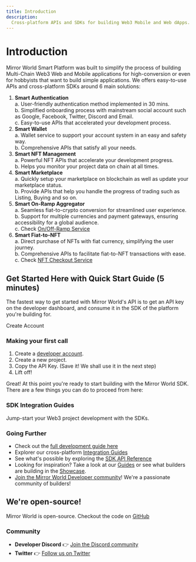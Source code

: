 ```yaml
---
title: Introduction
description:
  Cross-platform APIs and SDKs for building Web3 Mobile and Web dApps.
---
```


# Introduction

Mirror World Smart Platform was built to simplify the process of building Multi-Chain Web3 Web and Mobile applications for high-conversion or even for hobbyists that want to build simple applications. We offers easy-to-use APIs and cross-platform SDKs around 6 main solutions:

1. **Smart Authentication**  
    a. User-friendly authentication method implemented in 30 mins.  
    b. Simplified onboarding process with mainstream social account such as Google, Facebook, Twitter, Discord and Email.  
    c. Easy-to-use APIs that accelerated your development process.  
2. **Smart Wallet**  
    a. Wallet service to support your account system in an easy and safety way.  
    b. Comprehensive APIs that satisfy all your needs.  
3. **Smart NFT Management**  
    a. Powerful NFT APIs that accelerate your development progress.  
    b. Helps you monitor your project data on chain at all times.   
4. **Smart Marketplace**  
    a. Quickly setup your marketplace on blockchain as well as update your marketplace status.  
    b. Provide APIs that help you handle the progress of trading such as Listing, Buying and so on.  
5. **Smart On-Ramp Aggregator**  
    a. Seamless fiat-to-crypto conversion for streamlined user experience.   
    b. Support for multiple currencies and payment gateways, ensuring accessibility for a global audience.  
    c. Check [On/Off-Ramp Service](https://docs-mirrorworld-ec8lbtpzx-mirror-world.vercel.app/docs/guides/how-to-use-token-on-ramp-service)  
6. **Smart Fiat-to-NFT**  
    a. Direct purchase of NFTs with fiat currency, simplifying the user journey.  
    b. Comprehensive APIs to facilitate fiat-to-NFT transactions with ease.  
    c. Check [NFT Checkout Service ](https://docs-mirrorworld-ec8lbtpzx-mirror-world.vercel.app/docs/guides/integrate-nft-fiat-checkout-using-mirror-world)  

## Get Started Here with Quick Start Guide (5 minutes)

The fastest way to get started with Mirror World's API is to get an API key on the developer dashboard, and consume it in the SDK of the platform you're building for.

<InlineButtonLink size="sm" href="https://app.mirrorworld.fun" px={3}>
  Create Account
</InlineButtonLink>

### Making your first call

1. Create a [developer account](https://app.mirrorworld.fun).
2. Create a new project.
3. Copy the API Key. (Save it! We shall use it in the next step)
4. Lift off!

<CodeSnippet id="introduction/first-call.mdx" />

Great! At this point you're ready to start building with the Mirror World SDK. There are a few things you can do to proceed from here:

### SDK Integration Guides
Jump-start your Web3 project development with the SDKs.
<IntegrationCardsMinimal />

### Going Further
- Check out the [full development guide here](/overview/development-guide)
- Explorer our cross-platform [Integration Guides](/integration)
- See what's possible by exploring the [SDK API Reference](/api-reference)
- Looking for inspiration? Take a look at our [Guides](/guides) or see what builders are building in the [Showcase](/showcase).
- [Join the Mirror World Developer community](https://mirrorworld.fun/discord)! We're a passionate community of builders!

## We're open-source!
Mirror World is open-source. Checkout the code on [GitHub](https://mirrorworld.fun/github) 

### Community
- **Developer Discord** 👉
  [Join the Discord community](https://mirrorworld.fun/discord)
- **Twitter** 👉 [Follow us on Twitter](https://mirrorworld.fun/twitter)
